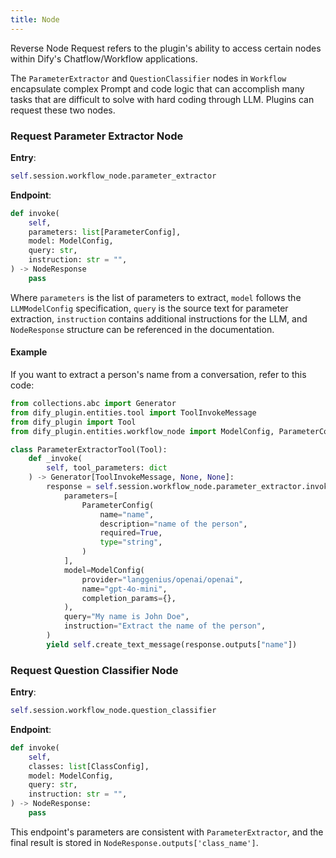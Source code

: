 ```yaml
---
title: Node
---
```



Reverse Node Request refers to the plugin's ability to access certain nodes within Dify's Chatflow/Workflow applications.

The `ParameterExtractor` and `QuestionClassifier` nodes in `Workflow` encapsulate complex Prompt and code logic that can accomplish many tasks that are difficult to solve with hard coding through LLM. Plugins can request these two nodes.

### **Request Parameter Extractor Node**

**Entry**:

```python
self.session.workflow_node.parameter_extractor
```

**Endpoint**:

```python
def invoke(
    self,
    parameters: list[ParameterConfig],
    model: ModelConfig,
    query: str,
    instruction: str = "",
) -> NodeResponse
    pass
```

Where `parameters` is the list of parameters to extract, `model` follows the `LLMModelConfig` specification, `query` is the source text for parameter extraction, `instruction` contains additional instructions for the LLM, and `NodeResponse` structure can be referenced in the documentation.

#### **Example**

If you want to extract a person's name from a conversation, refer to this code:

```python
from collections.abc import Generator
from dify_plugin.entities.tool import ToolInvokeMessage
from dify_plugin import Tool
from dify_plugin.entities.workflow_node import ModelConfig, ParameterConfig

class ParameterExtractorTool(Tool):
    def _invoke(
        self, tool_parameters: dict
    ) -> Generator[ToolInvokeMessage, None, None]:
        response = self.session.workflow_node.parameter_extractor.invoke(
            parameters=[
                ParameterConfig(
                    name="name",
                    description="name of the person",
                    required=True,
                    type="string",
                )
            ],
            model=ModelConfig(
                provider="langgenius/openai/openai",
                name="gpt-4o-mini",
                completion_params={},
            ),
            query="My name is John Doe",
            instruction="Extract the name of the person",
        )
        yield self.create_text_message(response.outputs["name"])
```

### **Request Question Classifier Node**

**Entry**:

```python
self.session.workflow_node.question_classifier
```

**Endpoint**:

```python
def invoke(
    self,
    classes: list[ClassConfig],
    model: ModelConfig,
    query: str,
    instruction: str = "",
) -> NodeResponse:
    pass
```

This endpoint's parameters are consistent with `ParameterExtractor`, and the final result is stored in `NodeResponse.outputs['class_name']`.
